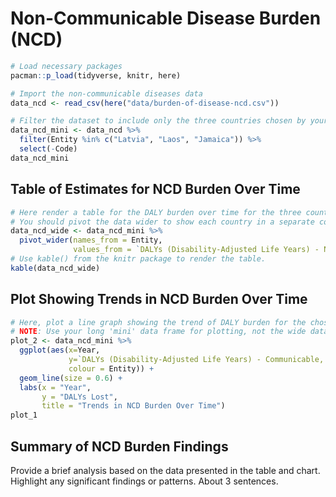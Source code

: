 # Non-Communicable Disease Burden (NCD)

```r
# Load necessary packages
pacman::p_load(tidyverse, knitr, here)

# Import the non-communicable diseases data
data_ncd <- read_csv(here("data/burden-of-disease-ncd.csv"))
```

```r
# Filter the dataset to include only the three countries chosen by your group.
data_ncd_mini <- data_ncd %>% 
  filter(Entity %in% c("Latvia", "Laos", "Jamaica")) %>% 
  select(-Code)
data_ncd_mini
```

## Table of Estimates for NCD Burden Over Time

```r
# Here render a table for the DALY burden over time for the three countries. 
# You should pivot the data wider to show each country in a separate column.
data_ncd_wide <- data_ncd_mini %>% 
  pivot_wider(names_from = Entity,
              values_from = `DALYs (Disability-Adjusted Life Years) - Non-communicable diseases - Sex: Both - Age: Age-standardized (Rate)`)
# Use kable() from the knitr package to render the table.
kable(data_ncd_wide)
```

## Plot Showing Trends in NCD Burden Over Time

```r
# Here, plot a line graph showing the trend of DALY burden for the chosen countries over time. You can use ggplot2 to create this plot. Each country's line should be a different color.
# NOTE: Use your long 'mini' data frame for plotting, not the wide data used for the table. 
plot_2 <- data_ncd_mini %>% 
  ggplot(aes(x=Year,
             y=`DALYs (Disability-Adjusted Life Years) - Communicable, maternal, neonatal, and nutritional diseases - Sex: Both - Age: Age-standardized (Rate)`,
             colour = Entity)) +
  geom_line(size = 0.6) +
  labs(x = "Year",
       y = "DALYs Lost",
       title = "Trends in NCD Burden Over Time")
plot_1
```

## Summary of NCD Burden Findings

Provide a brief analysis based on the data presented in the table and chart. Highlight any significant findings or patterns. About 3 sentences.
